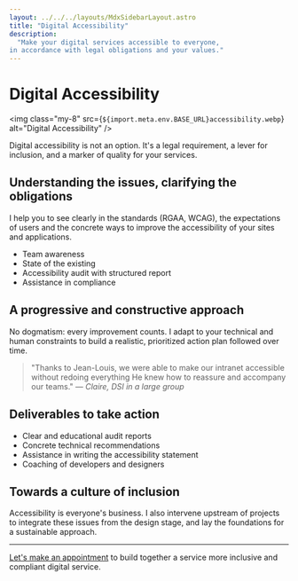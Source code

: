 ```yaml
---
layout: ../../../layouts/MdxSidebarLayout.astro
title: "Digital Accessibility"
description:
  "Make your digital services accessible to everyone,
in accordance with legal obligations and your values."
---
```



# Digital Accessibility

<img
  class="my-8"
  src={`${import.meta.env.BASE_URL}accessibility.webp`}
  alt="Digital Accessibility"
/>

Digital accessibility is not an option. It's a legal requirement,
a lever for inclusion, and a marker of quality for your services.

## Understanding the issues, clarifying the obligations

I help you to see clearly in the standards (RGAA, WCAG), the expectations of
users and the concrete ways to improve the accessibility of your sites and
applications.

- Team awareness
- State of the existing
- Accessibility audit with structured report
- Assistance in compliance

## A progressive and constructive approach

No dogmatism: every improvement counts. I adapt to your technical and human constraints
to build a realistic, prioritized action plan
followed over time.

> "Thanks to Jean-Louis, we were able to make our intranet accessible without redoing everything
> He knew how to reassure and accompany our teams." — _Claire, DSI in a
> large group_

## Deliverables to take action

- Clear and educational audit reports
- Concrete technical recommendations
- Assistance in writing the accessibility statement
- Coaching of developers and designers

## Towards a culture of inclusion

Accessibility is everyone's business. I also intervene upstream of projects
to integrate these issues from the design stage, and lay the foundations for a
sustainable approach.

---

[Let's make an appointment](../en/contact) to build together a service
more inclusive and compliant digital service.